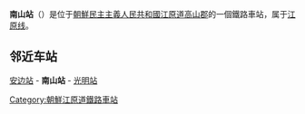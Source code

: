 {{朝鮮半島車站資訊
|公司色 = red
|文字色 = 
|站名 = 南山站
|圖片 = 
|pxl = 
|圖片說明 =
|前一站 = [[安边站|安边]]
|前一站距離 = 6.4
|後一站距離 = 9.4
|後一站 = [[光明站_(江原道)|光明]]
|諺文 = 남산역
|朝鮮漢字 = 南山驛
|文觀部式 = Namsan-yeok
|馬-賴式 = Namsan-yŏk
|副站名 = 
|車站編號 = 
|停站路線數 = 
|所屬公司 = [[朝鲜民主主义人民共和国铁道省|朝鲜民主主义人民共和国铁道省]]
|所屬路線 = [[江原线|江原线]]
|距離 = 64.1
|起點站 = [[高原站_(咸镜南道)|高原]]
|所在地 =[[江原道_(北)|江原道]][[高山郡|高山郡]]
|車站構造 = 地面车站
|月台配置 = 
|啟用年月日 =1914年 
|廢站年月日 = 
|上下車人次 = 
|統計年度 = 
|轉車 = 
|備註 = 
|全寬備註 = 
}}

'''南山站'''（{{kor|名=北|諺=남산역|漢=南山驛|羅=Namsan yŏk|f=y}}）是位于[[朝鮮民主主義人民共和國|朝鮮民主主義人民共和國]][[江原道_(北)|江原道]][[高山郡|高山郡]]的一個鐵路車站，属于[[江原线|江原线]]。

==邻近车站==
[[安边站|安边站]] - '''南山站''' - [[光明站_(江原道)|光明站]]

{{江原线}}

{{朝鲜铁路小作品}}

[[Category:朝鮮江原道鐵路車站|Category:朝鮮江原道鐵路車站]]